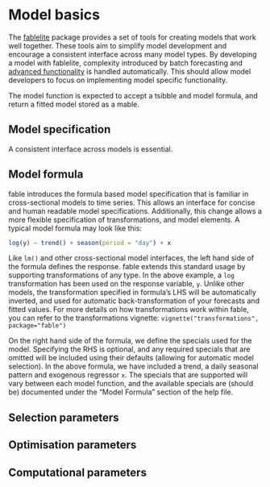 # Model basics {#model}

The [fablelite](https://github.com/tidyverts/fablelite) package provides a set of tools for creating models that work well together. These tools aim to simplify model development and encourage a consistent interface across many model types. By developing a model with fablelite, complexity introduced by batch forecasting and [advanced functionality](#advanced) is handled automatically. This should allow model developers to focus on implementing model specific functionality.

The model function is expected to accept a tsibble and model formula, and return a fitted model stored as a mable.

## Model specification {#interface}

A consistent interface across models is essential.

## Model formula

fable introduces the formula based model specification that is familiar in cross-sectional models to time series. This allows an interface for concise and human readable model specifications. Additionally, this change allows a more flexible specification of transformations, and model elements. A typical model formula may look like this:

```r
log(y) ~ trend() + season(period = "day") + x
```

Like `lm()` and other cross-sectional model interfaces, the left hand side of the formula defines the response. fable extends this standard usage by supporting transformations of any type. In the above example, a `log` transformation has been used on the response variable, `y`. Unlike other models, the transformation specified in formula's LHS will be automatically inverted, and used for automatic back-transformation of your forecasts and fitted values. For more details on how transformations work within fable, you can refer to the transformations vignette: `vignette("transformations", package="fable")`

On the right hand side of the formula, we define the specials used for the model. Specifying the RHS is optional, and any required specials that are omitted will be included using their defaults (allowing for automatic model selection). In the above formula, we have included a trend, a daily seasonal pattern and exogenous regressor `x`. The specials that are supported will vary between each model function, and the available specials are (should be) documented under the "Model Formula" section of the help file.

## Selection parameters

## Optimisation parameters

## Computational parameters
